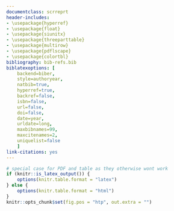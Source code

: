 ```yaml
---
documentclass: scrreprt
header-includes:
- \usepackage{hyperref}
- \usepackage{float}
- \usepackage{siunitx}
- \usepackage{threeparttable}
- \usepackage{multirow}
- \usepackage{pdflscape}
- \usepackage{colortbl}
bibliography: bib-refs.bib
biblatexoptions: [
    backend=biber,
    style=authoryear,
	natbib=true,				
	hyperref=true,			
	backref=false,		
	isbn=false,						
	url=false,					
	doi=false,
    date=year,			
	urldate=long,
	maxbibnames=99,
	maxcitenames=2,
	uniquelist=false
    ]
link-citations: yes
---
```

```r
# special case for PDF and table as they otherwise wont work
if (knitr::is_latex_output()) {
    options(knitr.table.format = "latex")
} else {
    options(knitr.table.format = "html")
}
knitr::opts_chunk$set(fig.pos = "htp", out.extra = "")
```
